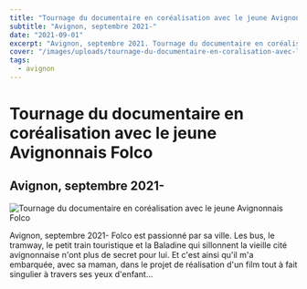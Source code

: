 ```yaml
---
title: "Tournage du documentaire en coréalisation avec le jeune Avignonnais Folco"
subtitle: "Avignon, septembre 2021-"
date: "2021-09-01"
excerpt: "Avignon, septembre 2021. Tournage du documentaire en coréalisation avec le jeune Avignonnais Folco. Une collaboration créative et formatrice."
cover: "/images/uploads/tournage-du-documentaire-en-coralisation-avec-le-jeune-avignonnais-folco-1.jpg"
tags:
  - avignon
---
```


# Tournage du documentaire en coréalisation avec le jeune Avignonnais Folco

## Avignon, septembre 2021-

![Tournage du documentaire en coréalisation avec le jeune Avignonnais Folco](/images/uploads/tournage-du-documentaire-en-coralisation-avec-le-jeune-avignonnais-folco-1.jpg)

Avignon, septembre 2021- Folco est passionné par sa ville. Les bus, le tramway, le petit train touristique et la Baladine qui sillonnent la vieille cité avignonnaise n'ont plus de secret pour lui. Et c'est ainsi qu'il m'a embarquée, avec sa maman, dans le projet de réalisation d'un film tout à fait singulier à travers ses yeux d'enfant…